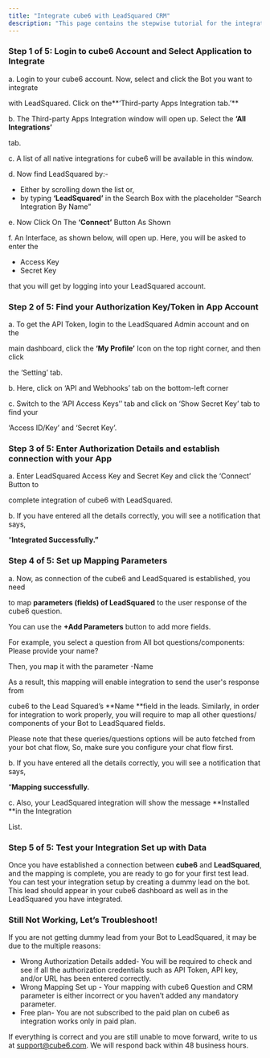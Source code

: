 ```yaml
---
title: "Integrate cube6 with LeadSquared CRM"
description: "This page contains the stepwise tutorial for the integration with cube6"
---
```


### **Step 1 of 5: Login to cube6 Account and Select Application to Integrate**

a. Login to your cube6 account. Now, select and click the Bot you want to integrate

with LeadSquared. Click on the**‘Third-party Apps Integration tab.’** 

b. The Third-party Apps Integration window will open up. Select the **‘All Integrations’**

tab.

c. A list of all native integrations for cube6 will be available in this window.

d. Now find LeadSquared by:-

- Either by scrolling down the list or,
- by typing **‘LeadSquared’** in the Search Box with the placeholder “Search Integration By Name”

e. Now Click On The **‘Connect’** Button As Shown

f. An Interface, as shown below, will open up. Here, you will be asked to enter the

- Access Key
- Secret Key

that you will get by logging into your LeadSquared account.

### **Step 2 of 5: Find your Authorization Key/Token in App Account**

a. To get the API Token, login to the LeadSquared Admin account and on the

main dashboard, click the **‘My Profile’** Icon on the top right corner, and then click

the ‘Setting’ tab.

b. Here, click on ‘API and Webhooks’ tab on the bottom-left corner

c. Switch to the ‘API Access Keys’’ tab and click on ‘Show Secret Key’ tab to find your

‘Access ID/Key’ and ‘Secret Key’.

### **Step 3 of 5: Enter Authorization Details and establish connection with your App**

a. Enter LeadSquared Access Key and Secret Key and click the ‘Connect’ Button to

complete integration of cube6 with LeadSquared.

b. If you have entered all the details correctly, you will see a notification that says,

“**Integrated Successfully.”**

### **Step 4 of 5: Set up Mapping Parameters**

a. Now, as connection of the cube6 and LeadSquared is established, you need

to map **parameters (fields) of LeadSquared** to the user response of the cube6 question.

You can use the **\+Add Parameters** button to add more fields.

For example, you select a question from All bot questions/components: Please provide your name?

Then, you map it with the parameter -Name

As a result, this mapping will enable integration to send the user's response from

cube6 to the Lead Squared’s **Name **field in the leads. Similarly, in order for integration to work properly, you will require to map all other questions/ components of your Bot to LeadSquared fields.

Please note that these queries/questions options will be auto fetched from your bot chat flow, So, make sure you configure your chat flow first.

b. If you have entered all the details correctly, you will see a notification that says,

“**Mapping successfully.**

c. Also, your LeadSquared integration will show the message **Installed **in the Integration

List.

### **Step 5 of 5: Test your Integration Set up with Data**

Once you have established a connection between **cube6** and **LeadSquared**, and the mapping is complete, you are ready to go for your first test lead. You can test your integration setup by creating a dummy lead on the bot. This lead should appear in your cube6 dashboard as well as in the LeadSquared you have integrated.

### **Still Not Working, Let’s Troubleshoot\!**

If you are not getting dummy lead from your Bot to LeadSquared, it may be due to the multiple reasons:

- Wrong Authorization Details added- You will be required to check and see if all the authorization credentials such as API Token, API key, and/or URL has been entered correctly.
- Wrong Mapping Set up - Your mapping with cube6 Question and CRM parameter is either incorrect or you haven’t added any mandatory parameter.
- Free plan- You are not subscribed to the paid plan on cube6 as integration works only in paid plan.

If everything is correct and you are still unable to move forward, write to us at [support@cube6.com](mailto:support@cube6.com). We will respond back within 48 business hours.